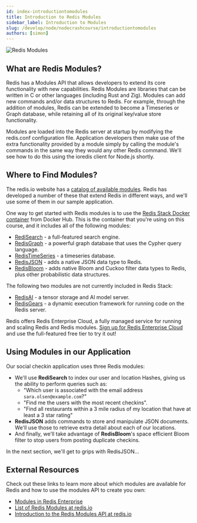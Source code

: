 ```yaml
---
id: index-introductiontomodules
title: Introduction to Redis Modules
sidebar_label: Introduction to Modules
slug: /develop/node/nodecrashcourse/introductiontomodules
authors: [simon]
---
```



<Authors frontMatter={frontMatter} />

![Redis Modules](images/redis_modules.png)

## What are Redis Modules?

Redis has a Modules API that allows developers to extend its core functionality with new capabilities. Redis Modules are libraries that can be written in C or other languages (including Rust and Zig). Modules can add new commands and/or data structures to Redis. For example, through the addition of modules, Redis can be extended to become a Timeseries or Graph database, while retaining all of its original key/value store functionality.

Modules are loaded into the Redis server at startup by modifying the redis.conf configuration file. Application developers then make use of the extra functionality provided by a module simply by calling the module's commands in the same way they would any other Redis command. We'll see how to do this using the ioredis client for Node.js shortly.

## Where to Find Modules?

The redis.io website has a [catalog of available modules](https://redis.io/modules). Redis has developed a number of these that extend Redis in different ways, and we'll use some of them in our sample application.

One way to get started with Redis modules is to use the [Redis Stack Docker container](https://registry.hub.docker.com/r/redis/redis-stack) from Docker Hub. This is the container that you're using on this course, and it includes all of the following modules:

- [RediSearch](https://redisearch.io/) - a full-featured search engine.
- [RedisGraph](https://redisgraph.io/) - a powerful graph database that uses the Cypher query language.
- [RedisTimeSeries](https://redistimeseries.io/) - a timeseries database.
- [RedisJSON](https://redisjson.io/) - adds a native JSON data type to Redis.
- [RedisBloom](https://redisbloom.io/) - adds native Bloom and Cuckoo filter data types to Redis, plus other probabilistic data structures.

The following two modules are not currently included in Redis Stack:

- [RedisAI](https://redisai.io/) - a tensor storage and AI model server.
- [RedisGears](https://redisgears.io/) - a dynamic execution framework for running code on the Redis server.

Redis offers Redis Enterprise Cloud, a fully managed service for running and scaling Redis and Redis modules. [Sign up for Redis Enterprise Cloud](https://redis.com/try-free/) and use the full-featured free tier to try it out!

## Using Modules in our Application

Our social checkin application uses three Redis modules:

- We'll use **RediSearch** to index our user and location Hashes, giving us the ability to perform queries such as:
  - "Which user is associated with the email address `sara.olsen@example.com`?"
  - "Find me the users with the most recent checkins".
  - "Find all restaurants within a 3 mile radius of my location that have at least a 3 star rating"
- **RedisJSON** adds commands to store and manipulate JSON documents. We'll use those to retrieve extra detail about each of our locations.
- And finally, we'll take advantage of **RedisBloom**'s space efficient Bloom filter to stop users from posting duplicate checkins.

In the next section, we'll get to grips with RedisJSON...

## External Resources

Check out these links to learn more about which modules are available for Redis and how to use the modules API to create you own:

- [Modules in Redis Enterprise](https://redis.com/redis-enterprise/modules/)
- [List of Redis Modules at redis.io](https://redis.io/modules)
- [Introduction to the Redis Modules API at redis.io](https://redis.io/topics/modules-intro)
